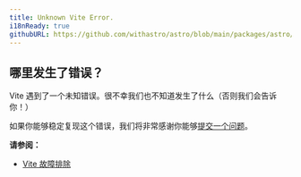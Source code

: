 ```yaml
---
title: Unknown Vite Error.
i18nReady: true
githubURL: https://github.com/withastro/astro/blob/main/packages/astro/src/core/errors/errors-data.ts
---
```


## 哪里发生了错误？

Vite 遇到了一个未知错误。很不幸我们也不知道发生了什么（否则我们会告诉你！）

如果你能够稳定复现这个错误，我们将非常感谢你能够[提交一个问题](https://astro.build/issues/)。

**请参阅：**

- [Vite 故障排除](https://cn.vitejs.dev/guide/troubleshooting.html)
